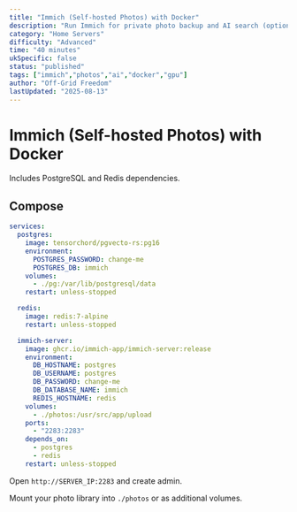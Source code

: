 ```yaml
---
title: "Immich (Self-hosted Photos) with Docker"
description: "Run Immich for private photo backup and AI search (optional GPU)."
category: "Home Servers"
difficulty: "Advanced"
time: "40 minutes"
ukSpecific: false
status: "published"
tags: ["immich","photos","ai","docker","gpu"]
author: "Off-Grid Freedom"
lastUpdated: "2025-08-13"
---
```


# Immich (Self-hosted Photos) with Docker

Includes PostgreSQL and Redis dependencies.

## Compose

```yaml
services:
  postgres:
    image: tensorchord/pgvecto-rs:pg16
    environment:
      POSTGRES_PASSWORD: change-me
      POSTGRES_DB: immich
    volumes:
      - ./pg:/var/lib/postgresql/data
    restart: unless-stopped

  redis:
    image: redis:7-alpine
    restart: unless-stopped

  immich-server:
    image: ghcr.io/immich-app/immich-server:release
    environment:
      DB_HOSTNAME: postgres
      DB_USERNAME: postgres
      DB_PASSWORD: change-me
      DB_DATABASE_NAME: immich
      REDIS_HOSTNAME: redis
    volumes:
      - ./photos:/usr/src/app/upload
    ports:
      - "2283:2283"
    depends_on:
      - postgres
      - redis
    restart: unless-stopped
```

Open `http://SERVER_IP:2283` and create admin.

Mount your photo library into `./photos` or as additional volumes.
